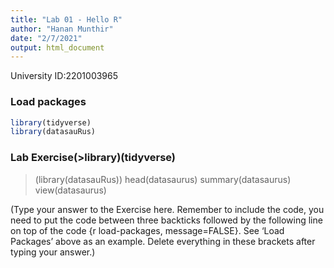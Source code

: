 ```yaml
---
title: "Lab 01 - Hello R"
author: "Hanan Munthir"
date: "2/7/2021"
output: html_document
---
```


University ID:2201003965 

### Load packages

```r
library(tidyverse)
library(datasauRus)
```


### Lab Exercise(>library)(tidyverse)
>(library(datasauRus))
> head(datasaurus)
> summary(datasaurus)
> view(datasaurus)

(Type your answer to the Exercise here. Remember to include the code, you need to put the code between three backticks followed by the following line on top of the code {r load-packages, message=FALSE}. See 'Load Packages' above as an example. Delete everything in these brackets after typing your answer.)